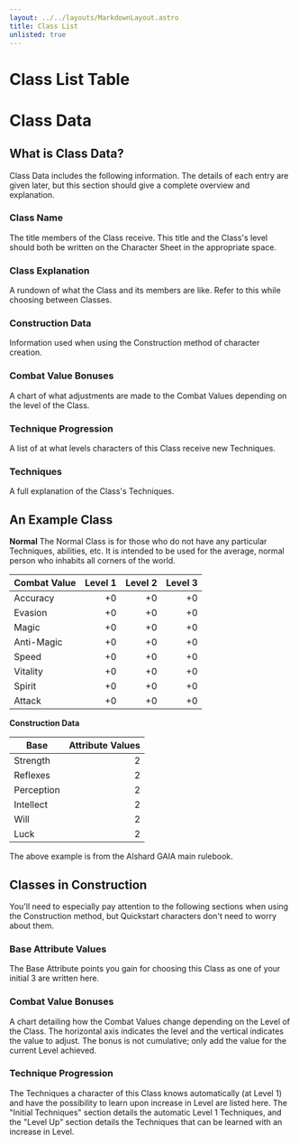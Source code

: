 ```yaml
---
layout: ../../layouts/MarkdownLayout.astro
title: Class List
unlisted: true
---
```



# Class List Table

<ClassListTable />

# Class Data

## What is Class Data?

Class Data includes the following information. The details of each entry are given later, but this section should give a complete overview and explanation.

### Class Name

The title members of the Class receive. This title and the Class's level should both be written on the Character Sheet in the appropriate space.

### Class Explanation

A rundown of what the Class and its members are like. Refer to this while choosing between Classes.

### Construction Data

Information used when using the Construction method of character creation.

### Combat Value Bonuses

A chart of what adjustments are made to the Combat Values depending on the level of the Class.

### Technique Progression

A list of at what levels characters of this Class receive new Techniques.

### Techniques

A full explanation of the Class's Techniques.

## An Example Class

**Normal**
The Normal Class is for those who do not have any particular Techniques, abilities, etc. It is intended to be used for the average, normal person who inhabits all corners of the world.

| Combat Value | Level 1 | Level 2 | Level 3 |
| ------------ | ------: | ------: | ------: |
| Accuracy     |      +0 |      +0 |      +0 |
| Evasion      |      +0 |      +0 |      +0 |
| Magic        |      +0 |      +0 |      +0 |
| Anti-Magic   |      +0 |      +0 |      +0 |
| Speed        |      +0 |      +0 |      +0 |
| Vitality     |      +0 |      +0 |      +0 |
| Spirit       |      +0 |      +0 |      +0 |
| Attack       |      +0 |      +0 |      +0 |

**Construction Data**

| Base       | Attribute Values |
| ---------- | ---------------: |
| Strength   |                2 |
| Reflexes   |                2 |
| Perception |                2 |
| Intellect  |                2 |
| Will       |                2 |
| Luck       |                2 |

The above example is from the Alshard GAIA main rulebook.

## Classes in Construction

You'll need to especially pay attention to the following sections when using the Construction method, but Quickstart characters don't need to worry about them.

### Base Attribute Values

The Base Attribute points you gain for choosing this Class as one of your initial 3 are written here.

### Combat Value Bonuses

A chart detailing how the Combat Values change depending on the Level of the Class. The horizontal axis indicates the level and the vertical indicates the value to adjust. The bonus is not cumulative; only add the value for the current Level achieved.

### Technique Progression

The Techniques a character of this Class knows automatically (at Level 1) and have the possibility to learn upon increase in Level are listed here. The "Initial Techniques" section details the automatic Level 1 Techniques, and the "Level Up" section details the Techniques that can be learned with an increase in Level.
